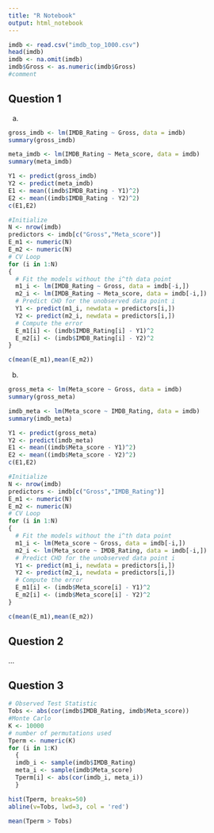 ```yaml
---
title: "R Notebook"
output: html_notebook
---
```


```r
imdb <- read.csv("imdb_top_1000.csv")
head(imdb)
imdb <- na.omit(imdb)
imdb$Gross <- as.numeric(imdb$Gross)
#comment
```

## Question 1

a.

```r
gross_imdb <- lm(IMDB_Rating ~ Gross, data = imdb)
summary(gross_imdb)

```

```r
meta_imdb <- lm(IMDB_Rating ~ Meta_score, data = imdb)
summary(meta_imdb)

```

```r
Y1 <- predict(gross_imdb)
Y2 <- predict(meta_imdb)
E1 <- mean((imdb$IMDB_Rating - Y1)^2)
E2 <- mean((imdb$IMDB_Rating - Y2)^2)
c(E1,E2)

```

```r
#Initialize
N <- nrow(imdb)
predictors <- imdb[c("Gross","Meta_score")]
E_m1 <- numeric(N)
E_m2 <- numeric(N)
# CV Loop
for (i in 1:N)
{
  # Fit the models without the i^th data point
  m1_i <- lm(IMDB_Rating ~ Gross, data = imdb[-i,])
  m2_i <- lm(IMDB_Rating ~ Meta_score, data = imdb[-i,])
  # Predict CHD for the unobserved data point i
  Y1 <- predict(m1_i, newdata = predictors[i,])
  Y2 <- predict(m2_i, newdata = predictors[i,])
  # Compute the error
  E_m1[i] <- (imdb$IMDB_Rating[i] - Y1)^2
  E_m2[i] <- (imdb$IMDB_Rating[i] - Y2)^2
}

```

```r
c(mean(E_m1),mean(E_m2))

```

b.

```r
gross_meta <- lm(Meta_score ~ Gross, data = imdb)
summary(gross_meta)

```

```r
imdb_meta <- lm(Meta_score ~ IMDB_Rating, data = imdb)
summary(imdb_meta)

```

```r
Y1 <- predict(gross_meta)
Y2 <- predict(imdb_meta)
E1 <- mean((imdb$Meta_score - Y1)^2)
E2 <- mean((imdb$Meta_score - Y2)^2)
c(E1,E2)

```

```r
#Initialize
N <- nrow(imdb)
predictors <- imdb[c("Gross","IMDB_Rating")]
E_m1 <- numeric(N)
E_m2 <- numeric(N)
# CV Loop
for (i in 1:N)
{
  # Fit the models without the i^th data point
  m1_i <- lm(Meta_score ~ Gross, data = imdb[-i,])
  m2_i <- lm(Meta_score ~ IMDB_Rating, data = imdb[-i,])
  # Predict CHD for the unobserved data point i
  Y1 <- predict(m1_i, newdata = predictors[i,])
  Y2 <- predict(m2_i, newdata = predictors[i,])
  # Compute the error
  E_m1[i] <- (imdb$Meta_score[i] - Y1)^2
  E_m2[i] <- (imdb$Meta_score[i] - Y2)^2
}

```

```r
c(mean(E_m1),mean(E_m2))

```

## Question 2

...

## Question 3

```r
# Observed Test Statistic
Tobs <- abs(cor(imdb$IMDB_Rating, imdb$Meta_score))
#Monte Carlo
K <- 10000
# number of permutations used
Tperm <- numeric(K)
for (i in 1:K)
  {
  imdb_i <- sample(imdb$IMDB_Rating)
  meta_i <- sample(imdb$Meta_score)
  Tperm[i] <- abs(cor(imdb_i, meta_i))
  }

hist(Tperm, breaks=50)
abline(v=Tobs, lwd=3, col = 'red')

```

```r
mean(Tperm > Tobs)

```







